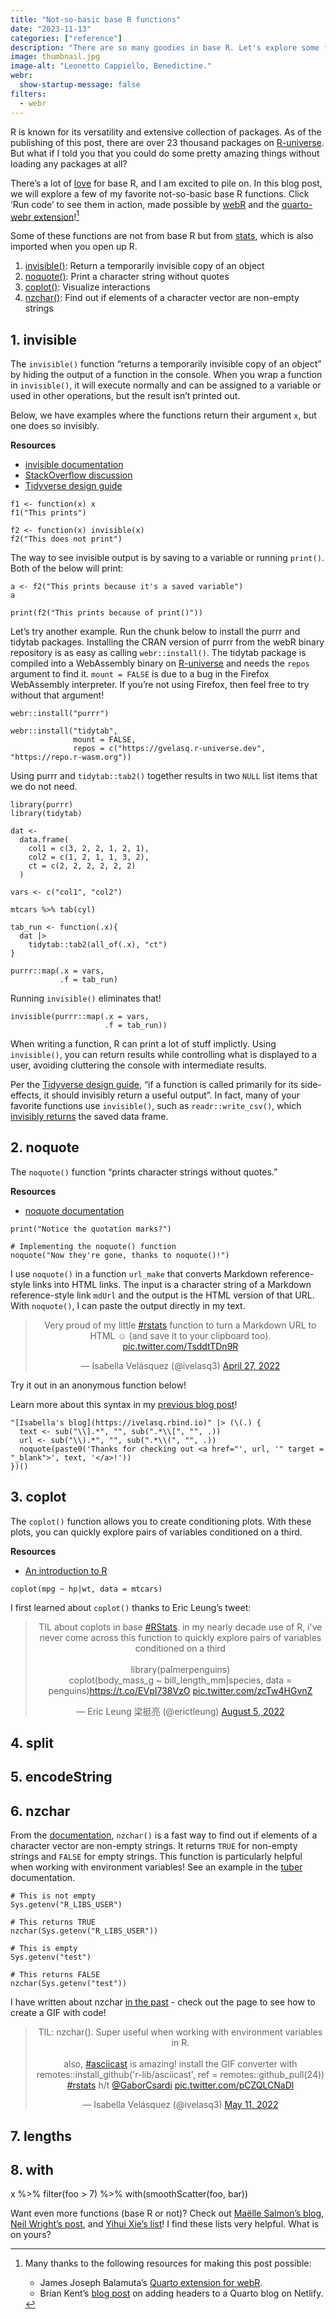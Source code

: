 ```yaml
---
title: "Not-so-basic base R functions"
date: "2023-11-13"
categories: ["reference"]
description: "There are so many goodies in base R. Let's explore some functions you may not know."
image: thumbnail.jpg
image-alt: "Leonetto Cappiello, Benedictine."
webr:
  show-startup-message: false
filters:
  - webr
---
```


R is known for its versatility and extensive collection of packages. As of the publishing of this post, there are over 23 thousand packages on [R-universe](https://r-universe.dev/search/). But what if I told you that you could do some pretty amazing things without loading any packages at all?

There's a lot of [love](https://www.rostrum.blog/posts/2023-10-17-nhs-r-2023/) for base R, and I am excited to pile on. In this blog post, we will explore a few of my favorite not-so-basic base R functions. Click 'Run code' to see them in action, made possible by [webR](https://docs.r-wasm.org/webr/latest/) and the [quarto-webr extension](https://quarto-webr.thecoatlessprofessor.com/)![^longnote]

::: {.callout-note}
Some of these functions are not from base R but from [stats](https://stat.ethz.ch/R-manual/R-devel/library/stats/html/00Index.html), which is also imported when you open up R.
:::

1. [invisible()](#invisible): Return a temporarily invisible copy of an object
2. [noquote()](#noquote): Print a character string without quotes
3. [coplot()](#coplot): Visualize interactions
4. [nzchar()](#nzchar): Find out if elements of a character vector are non-empty strings

## 1. invisible

The `invisible()` function "returns a temporarily invisible copy of an object" by hiding the output of a function in the console. When you wrap a function in `invisible()`, it will execute normally and can be assigned to a variable or used in other operations, but the result isn't printed out.

Below, we have examples where the functions return their argument `x`, but one does so invisibly.

::: {.column-margin}
**Resources**

* [invisible documentation](https://rdrr.io/github/robertzk/monadicbase/man/invisible.html)
* [StackOverflow discussion](https://stackoverflow.com/questions/11653127/what-does-the-function-invisible-do)
* [Tidyverse design guide](https://design.tidyverse.org/out-invisible.html)
:::

```webr-r
f1 <- function(x) x
f1("This prints")
```


```webr-r
f2 <- function(x) invisible(x)
f2("This does not print")
```

The way to see invisible output is by saving to a variable or running `print()`. Both of the below will print:

```webr-r
a <- f2("This prints because it's a saved variable")
a

print(f2("This prints because of print()"))
```

Let's try another example. Run the chunk below to install the purrr and tidytab packages. Installing the CRAN version of purrr from the webR binary repository is as easy as calling `webr::install()`. The tidytab package is compiled into a WebAssembly binary on [R-universe](https://gvelasq.r-universe.dev/tidytab#) and needs the `repos` argument to find it. `mount = FALSE` is due to a bug in the Firefox WebAssembly interpreter. If you're not using Firefox, then feel free to try without that argument!

```webr-r
webr::install("purrr")

webr::install("tidytab", 
              mount = FALSE, 
              repos = c("https://gvelasq.r-universe.dev", "https://repo.r-wasm.org"))
```

Using purrr and `tidytab::tab2()` together results in two `NULL` list items that we do not need.

```webr-r
library(purrr)
library(tidytab)

dat <-
  data.frame(
    col1 = c(3, 2, 2, 1, 2, 1),
    col2 = c(1, 2, 1, 1, 3, 2),
    ct = c(2, 2, 2, 2, 2, 2)
  )

vars <- c("col1", "col2")

mtcars %>% tab(cyl)

tab_run <- function(.x){
  dat |>
    tidytab::tab2(all_of(.x), "ct")
}

purrr::map(.x = vars,
           .f = tab_run)
```

Running `invisible()` eliminates that!

```webr-r
invisible(purrr::map(.x = vars,
                     .f = tab_run))
```

When writing a function, R can print a lot of stuff implictly. Using `invisible()`, you can return results while controlling what is displayed to a user, avoiding cluttering the console with intermediate results.

Per the [Tidyverse design guide](https://design.tidyverse.org/out-invisible.html), "if a function is called primarily for its side-effects, it should invisibly return a useful output". In fact, many of your favorite functions use `invisible()`, such as `readr::write_csv()`, which [invisibly returns](https://github.com/tidyverse/readr/blob/e4d640ace3bb6ae095a1114158854a38a1da3a30/R/write.R#L214) the saved data frame.  

## 2. noquote

The `noquote()` function "prints character strings without quotes." 

::: {.column-margin}
**Resources**

* [noquote documentation](https://www.educative.io/answers/what-is-the-noquote-function-in-r)

:::

```webr-r
print("Notice the quotation marks?")
```

```webr-r
# Implementing the noquote() function 
noquote("Now they're gone, thanks to noquote()!")
```

I use `noquote()` in a function `url_make` that converts Markdown reference-style links into HTML links. The input is a character string of a Markdown reference-style link `mdUrl` and the output is the HTML version of that URL. With `noquote()`, I can paste the output directly in my text. 

<center><blockquote class="twitter-tweet"><p lang="en" dir="ltr">Very proud of my little <a href="https://twitter.com/hashtag/rstats?src=hash&amp;ref_src=twsrc%5Etfw">#rstats</a> function to turn a Markdown URL to HTML ☺️ (and save it to your clipboard too). <a href="https://t.co/TsddtTDn9R">pic.twitter.com/TsddtTDn9R</a></p>&mdash; Isabella Velásquez (@ivelasq3) <a href="https://twitter.com/ivelasq3/status/1519366644782583813?ref_src=twsrc%5Etfw">April 27, 2022</a></blockquote> <script async src="https://platform.twitter.com/widgets.js" charset="utf-8"></script></center> 

Try it out in an anonymous function below!

::: {.column-margin}
Learn more about this syntax in my [previous blog post](https://ivelasq.rbind.io/blog/understanding-the-r-pipe/)!
:::

```webr-r
"[Isabella's blog](https://ivelasq.rbind.io)" |> (\(.) {
  text <- sub("\\].*", "", sub(".*\\[", "", .))
  url <- sub("\\).*", "", sub(".*\\(", "", .))
  noquote(paste0('Thanks for checking out <a href="', url, '" target = "_blank">', text, '</a>!'))
})()
```

## 3. coplot

The `coplot()` function allows you to create conditioning plots. With these plots, you can quickly explore pairs of variables conditioned on a third.

::: {.column-margin}
**Resources**

* [An introduction to R](https://intro2r.com/simple-base-r-plots.html#coplots)
:::

```webr-r
coplot(mpg ~ hp|wt, data = mtcars)
```

I first learned about `coplot()` thanks to Eric Leung's tweet:

<center><blockquote class="twitter-tweet"><p lang="en" dir="ltr">TIL about coplots in base <a href="https://twitter.com/hashtag/RStats?src=hash&amp;ref_src=twsrc%5Etfw">#RStats</a>. in my nearly decade use of R, i&#39;ve never come across this function to quickly explore pairs of variables conditioned on a third<br><br>library(palmerpenguins)<br>coplot(body_mass_g ~ bill_length_mm|species, data = penguins)<a href="https://t.co/EVpI738VzO">https://t.co/EVpI738VzO</a> <a href="https://t.co/zcTw4HGvnZ">pic.twitter.com/zcTw4HGvnZ</a></p>&mdash; Eric Leung 梁挺亮 (@erictleung) <a href="https://twitter.com/erictleung/status/1555656643056058369?ref_src=twsrc%5Etfw">August 5, 2022</a></blockquote> <script async src="https://platform.twitter.com/widgets.js" charset="utf-8"></script></center> 

## 4. split

## 5. encodeString

## 6. nzchar

From the [documentation](https://rdrr.io/r/base/nchar.html), `nzchar()` is a fast way to find out if elements of a character vector are non-empty strings. It returns `TRUE` for non-empty strings and `FALSE` for empty strings. This function is particularly helpful when working with environment variables! See an example in the [tuber](https://github.com/gojiplus/tuber/blob/4ccf5879b6a3017e88588e65d53ab1e1afce4769/R/delete_channel_sections.R#L21) documentation.

```webr-r
# This is not empty
Sys.getenv("R_LIBS_USER")

# This returns TRUE
nzchar(Sys.getenv("R_LIBS_USER"))
```

```webr-r
# This is empty
Sys.getenv("test")

# This returns FALSE
nzchar(Sys.getenv("test"))
```

I have written about nzchar [in the past](https://ivelasq.rbind.io/til/asciicast/) - check out the page to see how to create a GIF with code!

<center>
<blockquote class="twitter-tweet"><p lang="en" dir="ltr">TIL: nzchar(). Super useful when working with environment variables in R.<br><br>also, <a href="https://twitter.com/hashtag/asciicast?src=hash&amp;ref_src=twsrc%5Etfw">#asciicast</a> is amazing! install the GIF converter with remotes::install_github(&#39;r-lib/asciicast&#39;, ref = remotes::github_pull(24)) <a href="https://twitter.com/hashtag/rstats?src=hash&amp;ref_src=twsrc%5Etfw">#rstats</a> h/t <a href="https://twitter.com/GaborCsardi?ref_src=twsrc%5Etfw">@GaborCsardi</a> <a href="https://t.co/pCZQLCNaDl">pic.twitter.com/pCZQLCNaDl</a></p>&mdash; Isabella Velásquez (@ivelasq3) <a href="https://twitter.com/ivelasq3/status/1524193394037342211?ref_src=twsrc%5Etfw">May 11, 2022</a></blockquote> <script async src="https://platform.twitter.com/widgets.js" charset="utf-8"></script></center>

## 7. lengths

## 8. with

x %>% filter(foo > 7) %>% with(smoothScatter(foo, bar))

Want even more functions (base R or not)? Check out [Maëlle Salmon's blog](https://masalmon.eu/tags/useful-functions/), [Neil Wright's post](https://www.neilwright.uk/posts/five-r-functions), and [Yihui Xie's list](https://yihui.org/en/2023/10/three-functions/)! I find these lists very helpful. What is on yours?

[^longnote]: Many thanks to the following resources for making this post possible:

    - James Joseph Balamuta's [Quarto extension for webR](https://quarto-webr.thecoatlessprofessor.com/). 
    - Brian Kent's [blog post](https://blog.theapricot.io/posts/quarto-headers/) on adding headers to a Quarto blog on Netlify.